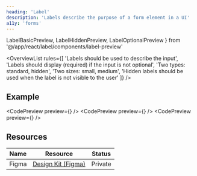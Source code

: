 ```yaml
---
heading: 'Label'
description: 'Labels describe the purpose of a form element in a UI'
a11y: 'forms'
---
```


  LabelBasicPreview,
  LabelHiddenPreview,
  LabelOptionalPreview
} from '@/app/react/label/components/label-preview'

<OverviewList rules={[
  'Labels should be used to describe the input',
  'Labels should display (required) if the input is not optional',
  'Two types: standard, hidden',
  'Two sizes: small, medium',
  'Hidden labels should be used when the label is not visible to the user'
]} />

## Example

<CodePreview preview={<LabelOptionalPreview />} />
<CodePreview preview={<LabelHiddenPreview />} />
<CodePreview preview={<LabelBasicPreview />} />

## Resources

| Name     | Resource | Status                                               |
| -------- | -------- | ---------------------------------------------------- |
| Figma    | [Design Kit (Figma)](https://www.figma.com/design/ducwqOCxoxcWc3ReV3FYd8/Digital-University-Component-Library?m=auto&node-id=0-1)      |                         Private                      |
